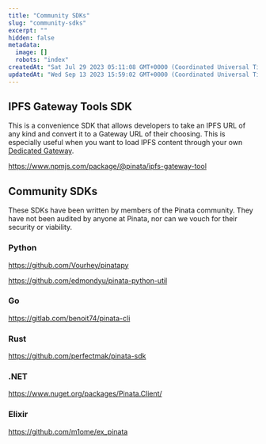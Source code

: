 ```yaml
---
title: "Community SDKs"
slug: "community-sdks"
excerpt: ""
hidden: false
metadata: 
  image: []
  robots: "index"
createdAt: "Sat Jul 29 2023 05:11:08 GMT+0000 (Coordinated Universal Time)"
updatedAt: "Wed Sep 13 2023 15:59:02 GMT+0000 (Coordinated Universal Time)"
---
```


## IPFS Gateway Tools SDK

This is a convenience SDK that allows developers to take an IPFS URL of any kind and convert it to a Gateway URL of their choosing. This is especially useful when you want to load IPFS content through your own [Dedicated Gateway](/gateways/dedicated-ipfs-gateways).

https://www.npmjs.com/package/@pinata/ipfs-gateway-tool

## Community SDKs

These SDKs have been written by members of the Pinata community. They have not been audited by anyone at Pinata, nor can we vouch for their security or viability. 

### Python

https://github.com/Vourhey/pinatapy

https://github.com/edmondyu/pinata-python-util

### Go

https://gitlab.com/benoit74/pinata-cli

### Rust

https://github.com/perfectmak/pinata-sdk

### .NET

https://www.nuget.org/packages/Pinata.Client/

### Elixir

https://github.com/m1ome/ex_pinata

